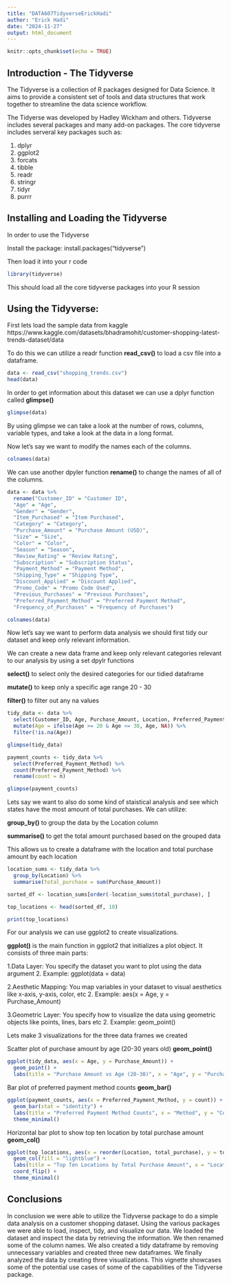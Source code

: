 ```yaml
---
title: "DATA607TidyverseErickHadi"
author: "Erick Hadi"
date: "2024-11-27"
output: html_document
---
```


```r
knitr::opts_chunk$set(echo = TRUE)
```

## Introduction - The Tidyverse
The Tidyverse is a collection of R packages designed for Data Science. It aims to provide a consistent set of tools and data structures that work together to streamline the data science workflow. 

The Tidyerse was developed by Hadley Wickham and others. Tidyverse includes several packages and many add-on packages. The core tidyverse includes serveral key packages such as:

1. dplyr
2. ggplot2
3. forcats
4. tibble
5. readr
6. stringr 
7. tidyr
8. purrr

## Installing and Loading the Tidyverse
In order to use the Tidyverse

Install the package:
install.packages("tidyverse")

Then load it into your r code

```r
library(tidyverse)
```

This should load all the core tidyverse packages into your R session

## Using the Tidyverse: 

First lets load the sample data from kaggle 
https://www.kaggle.com/datasets/bhadramohit/customer-shopping-latest-trends-dataset/data

To do this we can utilize a readr function **read_csv()** to load a csv file into a dataframe.

```r
data <- read_csv("shopping_trends.csv")
head(data)
```
In order to get information about this dataset we can use a dplyr function called
**glimpse()**

```r
glimpse(data)
```
By using glimpse we can take a look at the number of rows, columns, variable types, and take a look at the data in a long format.

Now let's say we want to modify the names each of the columns.

```r
colnames(data)
```
We can use another dpyler function **rename()** to change the names of all of the columns.

```r
data <- data %>% 
  rename("Customer_ID" = "Customer ID",
  "Age" = "Age",
  "Gender" = "Gender",
  "Item_Purchased" = "Item Purchased",
  "Category" = "Category",
  "Purchase_Amount" = "Purchase Amount (USD)",
  "Size" = "Size",
  "Color" = "Color",
  "Season" = "Season",
  "Review_Rating" = "Review Rating",
  "Subscription" = "Subscription Status",
  "Payment_Method" = "Payment Method",
  "Shipping_Type" = "Shipping Type",
  "Discount_Applied" = "Discount Applied",
  "Promo_Code" = "Promo Code Used",
  "Previous_Purchases" = "Previous Purchases",
  "Preferred_Payment_Method" = "Preferred Payment Method",
  "Frequency_of_Purchases" = "Frequency of Purchases")

colnames(data)
```
Now let's say we want to perform data analysis we should first tidy our dataset and keep only relevant information.

We can create a new data frame and keep only relevant categories relevant to our analysis by using a set dpylr functions 

**select()** to select only the desired categories for our tidied dataframe 

**mutate()** to keep only a specific age range 20 - 30

**filter()** to filter out any na values

```r
tidy_data <- data %>%
  select(Customer_ID, Age, Purchase_Amount, Location, Preferred_Payment_Method) %>%
  mutate(Age = ifelse(Age >= 20 & Age <= 30, Age, NA)) %>%
  filter(!is.na(Age))

glimpse(tidy_data)
```
```r
payment_counts <- tidy_data %>%
  select(Preferred_Payment_Method) %>%
  count(Preferred_Payment_Method) %>%
  rename(count = n)

glimpse(payment_counts)
```
Lets say we want to also do some kind of staistical analysis and see which states have the most amount of total purchases. We can utilize:

**group_by()** to group the data by the Location column

**summarise()** to get the total amount purchased based on the grouped data

This allows us to create a dataframe with the location and total purchase amount by each location

```r
location_sums <- tidy_data %>%
  group_by(Location) %>%
  summarise(total_purchase = sum(Purchase_Amount))

sorted_df <- location_sums[order(-location_sums$total_purchase), ]

top_locations <- head(sorted_df, 10)

print(top_locations)
```


For our analysis we can use ggplot2 to create visualizations.

**ggplot()** is the main function in ggplot2 that initializes a plot object. It consists of three main parts:

1.Data Layer:
You specify the dataset you want to plot using the data argument 2.
Example: ggplot(data = data)

2.Aesthetic Mapping:
You map variables in your dataset to visual aesthetics like x-axis, y-axis, color, etc 2.
Example: aes(x = Age, y = Purchase_Amount)

3.Geometric Layer:
You specify how to visualize the data using geometric objects like points, lines, bars etc 2.
Example: geom_point()

Lets make 3 visualizations for the three data frames we created 

Scatter plot of purchase amount by age (20-30 years old)
**geom_point()**

```r
ggplot(tidy_data, aes(x = Age, y = Purchase_Amount)) +
  geom_point() +
  labs(title = "Purchase Amount vs Age (20-30)", x = "Age", y = "Purchase Amount") + theme_minimal()
```

Bar plot of preferred payment method counts
**geom_bar()**

```r
ggplot(payment_counts, aes(x = Preferred_Payment_Method, y = count)) +
  geom_bar(stat = "identity") +
  labs(title = "Preferred Payment Method Counts", x = "Method", y = "Count") +
  theme_minimal()
```

Horizontal bar plot to show top ten location by total purchase amount
**geom_col()**

```r
ggplot(top_locations, aes(x = reorder(Location, total_purchase), y = total_purchase)) +
  geom_col(fill = "lightblue") +
  labs(title = "Top Ten Locations by Total Purchase Amount", x = "Location", y = "Total Purchase Amount") +
  coord_flip() +
  theme_minimal()
```

## Conclusions
In conclusion we were able to utilize the Tidyverse package to do a simple data analysis on a customer shopping dataset. Using the various packages we were able to load, inspect, tidy, and visualize our data. We loaded the dataset and inspect the data by retrieving the information. We then renamed some of the column names. We also created a tidy dataframe by removing unnecessary variables and created three new dataframes. We finally analyzed the data by creating three visualizations. This vignette showcases some of the potential use cases of some of the capabilities of the Tidyverse package.






